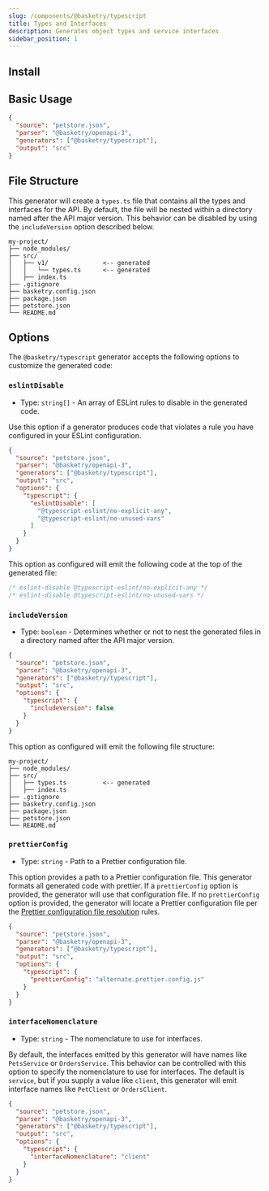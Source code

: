 ```yaml
---
slug: /components/@basketry/typescript
title: Types and Interfaces
description: Generates object types and service interfaces
sidebar_position: 1
---
```




<Contribute repo="typescript" />

## Install

<Install package="@basketry/typescript" />

## Basic Usage

```json title="basketry.config.json"
{
  "source": "petstore.json",
  "parser": "@basketry/openapi-3",
  "generators": ["@basketry/typescript"],
  "output": "src"
}
```

## File Structure

This generator will create a `types.ts` file that contains all the types and interfaces for the API. By default, the file will be nested within a directory named after the API major version. This behavior can be disabled by using the `includeVersion` option described below.

```
my-project/
├── node_modules/
├── src/
│   ├── v1/               <-- generated
│   │   └── types.ts      <-- generated
│   ├── index.ts
├── .gitignore
├── basketry.config.json
├── package.json
├── petstore.json
└── README.md
```

## Options

The `@basketry/typescript` generator accepts the following options to customize the generated code:

### `eslintDisable`

- Type: `string[]` - An array of ESLint rules to disable in the generated code.

Use this option if a generator produces code that violates a rule you have configured in your ESLint configuration.

```json title="basketry.config.json"
{
  "source": "petstore.json",
  "parser": "@basketry/openapi-3",
  "generators": ["@basketry/typescript"],
  "output": "src",
  "options": {
    "typescript": {
      "eslintDisable": [
        "@typescript-eslint/no-explicit-any",
        "@typescript-eslint/no-unused-vars"
      ]
    }
  }
}
```

This option as configured will emit the following code at the top of the generated file:

```typescript title="src/v1/types.ts"
/* eslint-disable @typescript-eslint/no-explicit-any */
/* eslint-disable @typescript-eslint/no-unused-vars */
```

### `includeVersion`

- Type: `boolean` - Determines whether or not to nest the generated files in a directory named after the API major version.

```json title="basketry.config.json"
{
  "source": "petstore.json",
  "parser": "@basketry/openapi-3",
  "generators": ["@basketry/typescript"],
  "output": "src",
  "options": {
    "typescript": {
      "includeVersion": false
    }
  }
}
```

This option as configured will emit the following file structure:

```
my-project/
├── node_modules/
├── src/
│   ├── types.ts          <-- generated
│   ├── index.ts
├── .gitignore
├── basketry.config.json
├── package.json
├── petstore.json
└── README.md
```

### `prettierConfig`

- Type: `string` - Path to a Prettier configuration file.

This option provides a path to a Prettier configuration file. This generator formats all generated code with prettier. If a `prettierConfig` option is provided, the generator will use that configuration file. If no `prettierConfig` option is provided, the generator will locate a Prettier configuration file per the [Prettier configuration file resolution](https://prettier.io/docs/en/configuration.html) rules.

```json title="basketry.config.json"
{
  "source": "petstore.json",
  "parser": "@basketry/openapi-3",
  "generators": ["@basketry/typescript"],
  "output": "src",
  "options": {
    "typescript": {
      "prettierConfig": "alternate.prettier.config.js"
    }
  }
}
```

### `interfaceNomenclature`

- Type: `string` - The nomenclature to use for interfaces.

By default, the interfaces emitted by this generator will have names like `PetsService` or `OrdersService`. This behavior can be controlled with this option to specify the nomenclature to use for interfaces. The default is `service`, but if you supply a value like `client`, this generator will emit interface names like `PetClient` or `OrdersClient`.

```json title="basketry.config.json"
{
  "source": "petstore.json",
  "parser": "@basketry/openapi-3",
  "generators": ["@basketry/typescript"],
  "output": "src",
  "options": {
    "typescript": {
      "interfaceNomenclature": "client"
    }
  }
}
```
